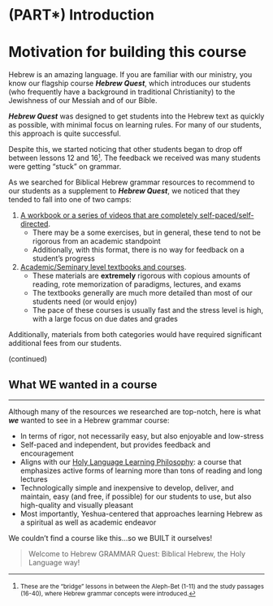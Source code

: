 # (PART\*) Introduction {-}

# Motivation for building this course {- #motivation}

Hebrew is an amazing language. If you are familiar with our ministry, you know our flagship course ***Hebrew Quest***, which introduces our students (who frequently have a background in traditional Christianity) to the Jewishness of our Messiah and of our Bible.

***Hebrew Quest*** was designed to get students into the Hebrew text as quickly as possible, with minimal focus on learning rules. For many of our students, this approach is quite successful. 

Despite this, we started noticing that other students began to drop off between lessons 12 and 16<small>^[<small>These are the "bridge" lessons in between the Aleph-Bet (1-11) and the study passages (16-40), where Hebrew grammar concepts were introduced.]</small>. The feedback we received was many students were getting "stuck" on grammar.

As we searched for Biblical Hebrew grammar resources to recommend to our students as a supplement to ***Hebrew Quest***, we noticed that they tended to fall into one of two camps:

1. <u>A workbook or a series of videos that are completely self-paced/self-directed</u>. 
    * There may be a some exercises, but in general, these tend to not be rigorous from an academic standpoint
    * Additionally, with this format, there is no way for feedback on a student's progress
    
2. <u>Academic/Seminary level textbooks and courses</u>. 
    * These materials are __extremely__ rigorous with copious amounts of reading, rote memorization of paradigms, lectures, and exams
    * The textbooks generally are much more detailed than most of our students need (or would enjoy)
    * The pace of these courses is usually fast and the stress level is high, with a large focus on due dates and grades

Additionally, materials from both categories would have required significant additional fees from our students.


(continued)



## What WE wanted in a course {-}

---


Although many of the resources we researched are top-notch, here is what ***we*** wanted to see in a Hebrew grammar course:

* In terms of rigor, not necessarily easy, but also enjoyable and low-stress
* Self-paced and independent, but provides feedback and encouragement
* Aligns with our [Holy Language Learning Philosophy](https://holylanguage.com/learning-philosophy.php): a course that emphasizes active forms of learning more than tons of reading and long lectures
* Technologically simple and inexpensive to develop, deliver, and maintain, easy (and free, if possible) for our students to use, but also high-quality and visually pleasant
* Most importantly, Yeshua-centered that approaches learning Hebrew as a spiritual as well as academic endeavor

We couldn't find a course like this...so we BUILT it ourselves!

> Welcome to Hebrew GRAMMAR Quest: Biblical Hebrew, the Holy Language way!


